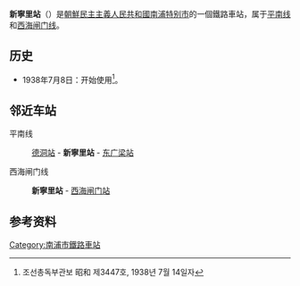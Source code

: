 {{朝鮮半島車站資訊
|公司色 = blue
|文字色 = 
|站名 = 新寧里站
|圖片 = 
|pxl = 
|圖片說明 =
|前一站1 = [[德洞站|德洞]]
|前一站距離1 = 4.4
|後一站距離1 = 4.7
|後一站1 = [[东广梁站|东广梁]]
|所屬路線1 = [[平南线|平南线]]
|距離1 = 68.4
|起點站1 = [[平壤站|平壤]]
|前一站2 = 
|前一站距離2 = 
|後一站距離2 = 
|後一站2 = [[西海闸门站|西海闸门]]
|所屬路線2 = [[西海闸门线|西海闸门线]]
|距離2 = 0.0
|起點站2 = 新寧里
|諺文 = 신령리역
|朝鮮漢字 = 新寧里驛
|文觀部式 =
|馬-賴式 = Sillyŏng-ri yŏk
|副站名 = 
|車站編號 = 
|停站路線數 = 
|所屬公司 = [[朝鮮民主主義人民共和國鐵道省|朝鮮民主主義人民共和國鐵道省]]
|所在地 =[[南浦特别市|南浦特别市]]
|車站構造 = 地面车站
|月台配置 = 
|啟用年月日 =1938年7月8日
|廢站年月日 = 
|上下車人次 = 
|統計年度 = 
|轉車 = 
|備註 = 
|全寬備註 = 
}}

'''新寧里站'''（{{kor|諺=신령리역|漢=新寧里驛|羅= Sillyŏng-ri yŏk|f=y}}）是[[朝鮮民主主義人民共和國|朝鮮民主主義人民共和國]][[南浦特别市|南浦特别市]]的一個鐵路車站，属于[[平南线|平南线]]和[[西海闸门线|西海闸门线]]。

== 历史 ==
*1938年7月8日：开始使用<ref>조선총독부관보 昭和 제3447호, 1938년 7월 14일자</ref>。

==邻近车站==
平南线
:[[德洞站|德洞站]] - '''新寧里站''' - [[东广梁站|东广梁站]]
西海闸门线
:'''新寧里站''' - [[西海闸门站|西海闸门站]]

==参考资料==
{{reflist}}

{{朝鲜铁路小作品}}

{{平南线}}
{{西海闸门线}}

[[Category:南浦市鐵路車站|Category:南浦市鐵路車站]]